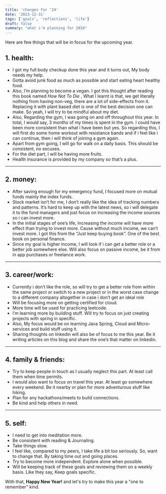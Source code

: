 ```yaml
---
title: 'changes for ‘24'
date: '2023-12-31'
tags: ['goals', 'reflections', 'life']
draft: false
summary: "what i'm planning for 2024"
---
```


Here are few things that will be in focus for the upcoming year.

## 1. health:

- I got my full body checkup done this year and it turns out, My body needs my help.
- Gotta avoid junk food as much as possible and start eating heart healthy food.
- Also, I’m planning to become a vegan. I got this thought after reading this book named _How Not To Die_ , What I learnt is that, we get literally nothing from having non-veg, there are a lot of side-effects from it. Replacing it with plant based diet is one of the best decision one can make. So yeah, I will try to be mindful about my diet.
- Also, Regarding the gym, I was going on and off throughout this year. In total, I would say, 3 months of my times is spent in the gym. I could have been more consistent than what i have been but yes. So regarding this, I will first do some home workout with resistance bands and if i feel like i can continue, then i will think of joining a gym again.
- Apart from gym going, I will go for walk on a daily basis. This should be consistent, no excuses.
- For the diet part, I will be having more fruits.
- Health insurance is provided by my company so that’s a plus.

---

## 2. money:

- After saving enough for my emergency fund, I focused more on mutual funds mainly the index funds.
- Stock market isn’t for me, I don’t really like the idea of tracking numbers and patterns. It’s hard to keep up with the latest news, so i will delegate it to the fund managers and just focus on increasing the income sources so i can invest more.
- In the initial stages of one’s life, Increasing the income will have more effect than trying to invest more. Cause without much income, we can’t invest more. I got this from the “Just keep buying book”. One of the best book on personal finance.
- Since my goal is higher income, I will look if i can get a better role or a better job somewhere else. Will also focus on passive income, be it from in app purchases or freelance work.

---

## 3. career/work:

- Currently i don’t like the role, so will try to get a better role from within the same project or switch to a new project or in the worst case change to a different company altogether in case i don’t get an ideal role
- Will be focusing more on getting certified for cloud.
- More time will be used for practicing leetcode.
- I’m learning more by building stuff. Will try to focus on just creating projects with spring in specific.
- Also, My focus would be on learning Java Spring, Cloud and Micro-services and build stuff using it.
- Sharing thoughts on linkedin will also be of focus to me this year. Be it writing articles on this blog and share the one’s that matter on linkedin.

---

## 4. family & friends:

- Try to keep people in touch as I usually neglect this part. At least call them when time permits.
- I would also want to focus on travel this year. At least go somewhere every weekend. Be it nearby or plan for more adventurous stuff like hiking.
- Plan for any hackathons/meets to build connections.
- Be kind and help others in need.

---

## 5. self:

- I need to get into meditation more.
- Be consistent with reading & Journaling.
- Take things slow.
- I feel like, compared to my peers, I take life a bit too seriously. So, want to change that. By taking time out and going places.
- Try to become more independent. Explore alone when possible.
- Will be keeping track of these goals and reviewing them on a weekly basis. Like they say, Keep goals specific.

With that, **Happy New Year!** and let's try to make this year  a "one to remember" kind.
